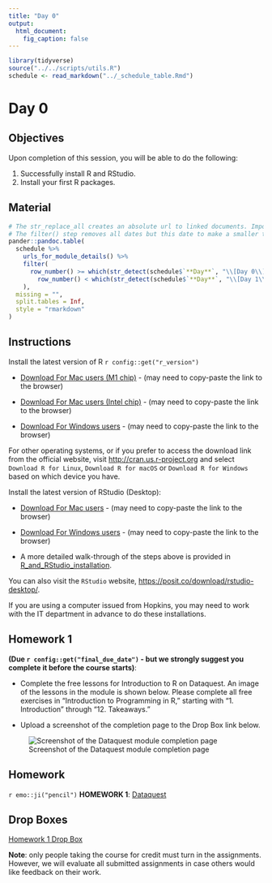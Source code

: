 ```yaml
---
title: "Day 0"
output:
  html_document:
    fig_caption: false
---
```


```r
library(tidyverse)
source("../../scripts/utils.R")
schedule <- read_markdown("../_schedule_table.Rmd")
```

# Day 0

## Objectives

Upon completion of this session, you will be able to do the following:

1. Successfully install R and RStudio.
2. Install your first R packages.

## Material

```r
# The str_replace_all creates an absolute url to linked documents. Important because there are word and pdf rendered versions of the syllabus.
# The filter() step removes all dates but this date to make a smaller table.
pander::pandoc.table(
  schedule %>%
    urls_for_module_details() %>%
    filter(
      row_number() >= which(str_detect(schedule$`**Day**`, "\\[Day 0\\]")) &
        row_number() < which(str_detect(schedule$`**Day**`, "\\[Day 1\\]"))
    ),
  missing = "",
  split.tables = Inf,
  style = "rmarkdown"
)
``` 


## Instructions

Install the latest version of R `r config::get("r_version")`

-   [Download For Mac users (M1 chip)](`r config::get("r_dl_mac_m1")`) - (may need to copy-paste the link to the browser)

-   [Download For Mac users (Intel chip)](`r config::get("r_dl_mac_intel")`) - (may need to copy-paste the link to the browser)

-   [Download For Windows users](`r config::get("r_dl_windows")`) - (may need to copy-paste the link to the browser)

For other operating systems, or if you prefer to access the download link from the official website, visit <http://cran.us.r-project.org> and select `Download R for Linux`, `Download R for macOS` or `Download R for Windows` based on which device you have.

Install the latest version of RStudio (Desktop):

-   [Download For Mac users](`r config::get("rstudio_dl_mac")`) - (may need to copy-paste the link to the browser)

-   [Download For Windows users](`r config::get("rstudio_dl_windows")`) - (may need to copy-paste the link to the browser)

-   A more detailed walk-through of the steps above is provided in [R_and_RStudio_installation](../../modules/Setup/R_and_RStudio_installation.html).

You can also visit the `RStudio` website, <https://posit.co/download/rstudio-desktop/>.

If you are using a computer issued from Hopkins, you may need to work with the IT department in advance to do these installations. 

## Homework 1

**(Due `r config::get("final_due_date")` - but we strongly suggest you complete it before the course starts)**: 

-   Complete the free lessons for Introduction to R on Dataquest. An image of the lessons in the module is shown below. Please complete all free exercises in "Introduction to Programming in R," starting with "1. Introduction" through "12. Takeaways."

-   Upload a screenshot of the completion page to the Drop Box link below.
    
![Screenshot of the Dataquest module completion page](../images/dataquest.jpg)    
    

## Homework

`r emo::ji("pencil")` **HOMEWORK 1**: [Dataquest](https://app.dataquest.io/login?target-url=%2Fm%2F499%2Fintroduction-to-programming-in-r) 


## Drop Boxes

[Homework 1 Drop Box](`r config::get("courseplus_dropboxes")`)

**Note**: only people taking the course for credit must turn in the assignments. However, we will evaluate all submitted assignments in case others would like feedback on their work.

